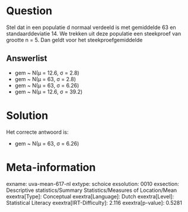 Question
========

Stel dat in een populatie d normaal verdeeld is met gemiddelde 63 en
standaarddeviatie 14. We trekken uit deze populatie een steekproef van
grootte n = 5. Dan geldt voor het steekproefgemiddelde

Answerlist
----------

* gem ~ N(μ = 12.6, σ = 2.8)
* gem ~ N(μ = 63, σ = 2.8)
* gem ~ N(μ = 63, σ = 6.26)
* gem ~ N(μ = 12.6, σ = 39.2)

Solution
========

Het correcte antwoord is: 

* gem ~ N(μ = 63, σ = 6.26)

Meta-information
================
exname: uva-mean-617-nl
extype: schoice
exsolution: 0010
exsection: Descriptive statistics/Summary Statistics/Measures of Location/Mean
exextra[Type]: Conceptual
exextra[Language]: Dutch
exextra[Level]: Statistical Literacy
exextra[IRT-Difficulty]: 2.116
exextra[p-value]: 0.5281
